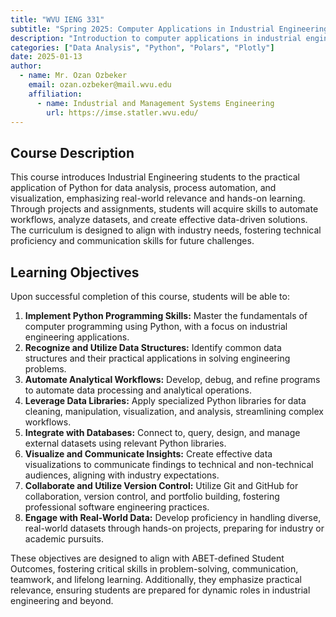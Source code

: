 ```yaml
---
title: "WVU IENG 331"
subtitle: "Spring 2025: Computer Applications in Industrial Engineering"
description: "Introduction to computer applications in industrial engineering: emphasis on system design and analysis and the role of computers in productivity improvement."
categories: ["Data Analysis", "Python", "Polars", "Plotly"]
date: 2025-01-13
author: 
  - name: Mr. Ozan Ozbeker
    email: ozan.ozbeker@mail.wvu.edu
    affiliation:
      - name: Industrial and Management Systems Engineering
        url: https://imse.statler.wvu.edu/
---
```


## Course Description

This course introduces Industrial Engineering students to the practical application of Python for data analysis, process automation, and visualization, emphasizing real-world relevance and hands-on learning. Through projects and assignments, students will acquire skills to automate workflows, analyze datasets, and create effective data-driven solutions. The curriculum is designed to align with industry needs, fostering technical proficiency and communication skills for future challenges​.

## Learning Objectives

Upon successful completion of this course, students will be able to:

1. **Implement Python Programming Skills:** Master the fundamentals of computer programming using Python, with a focus on industrial engineering applications.
2. **Recognize and Utilize Data Structures:** Identify common data structures and their practical applications in solving engineering problems.
3. **Automate Analytical Workflows:** Develop, debug, and refine programs to automate data processing and analytical operations.
4. **Leverage Data Libraries:** Apply specialized Python libraries for data cleaning, manipulation, visualization, and analysis, streamlining complex workflows.
5. **Integrate with Databases:** Connect to, query, design, and manage external datasets using relevant Python libraries.
6. **Visualize and Communicate Insights:** Create effective data visualizations to communicate findings to technical and non-technical audiences, aligning with industry expectations.
7. **Collaborate and Utilize Version Control:** Utilize Git and GitHub for collaboration, version control, and portfolio building, fostering professional software engineering practices.
8. **Engage with Real-World Data:** Develop proficiency in handling diverse, real-world datasets through hands-on projects, preparing for industry or academic pursuits.

These objectives are designed to align with ABET-defined Student Outcomes, fostering critical skills in problem-solving, communication, teamwork, and lifelong learning. Additionally, they emphasize practical relevance, ensuring students are prepared for dynamic roles in industrial engineering and beyond.
